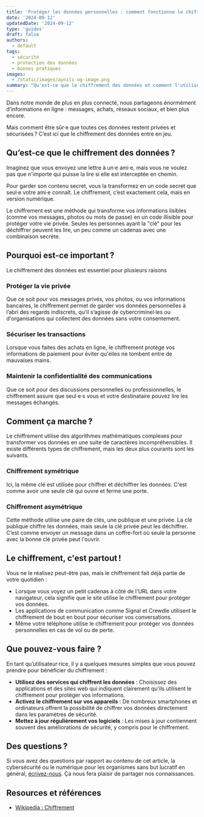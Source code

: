 ```yaml
---
title: 'Protéger les données personnelles : comment fonctionne le chiffrement ?'
date: '2024-09-12'
updatedDate: '2024-09-12'
type: 'guides'
draft: false
authors:
  - default
tags:
  - sécurité
  - protection des données
  - bonnes pratiques
images:
  - /static/images/aynils-og-image.png
summary: "Qu'est-ce que le chiffrement des données et comment l'utiliser ?"
---
```


Dans notre monde de plus en plus connecté, nous partageons énormément d’informations en ligne : messages, achats, réseaux sociaux, et bien plus encore.

Mais comment être sûr·e que toutes ces données restent privées et sécurisées ? C’est ici que le chiffrement des données entre en jeu.

## <TOCInline toc={props.toc} toHeading={3} asDisclosure={true} />

## Qu’est-ce que le chiffrement des données ?

Imaginez que vous envoyez une lettre à un·e ami·e, mais vous ne voulez pas que n'importe qui puisse la lire si elle est interceptée en chemin.

Pour garder son contenu secret, vous la transformez en un code secret que seul·e votre ami·e connaît. Le chiffrement, c’est exactement cela, mais en version numérique.

Le chiffrement est une méthode qui transforme vos informations lisibles (comme vos messages, photos ou mots de passe) en un code illisible pour protéger votre vie privée. Seules les personnes ayant la "clé" pour les déchiffrer peuvent les lire, un peu comme un cadenas avec une combinaison secrète.

## Pourquoi est-ce important ?

Le chiffrement des données est essentiel pour plusieurs raisons

### Protéger la vie privée

Que ce soit pour vos messages privés, vos photos, ou vos informations bancaires, le chiffrement permet de garder vos données personnelles à l’abri des regards indiscrets, qu’il s’agisse de cybercriminel·les ou d'organisations qui collectent des données sans votre consentement.

### Sécuriser les transactions

Lorsque vous faites des achats en ligne, le chiffrement protège vos informations de paiement pour éviter qu'elles ne tombent entre de mauvaises mains.

### Maintenir la confidentialité des communications

Que ce soit pour des discussions personnelles ou professionnelles, le chiffrement assure que seul·e·s vous et votre destinataire pouvez lire les messages échangés.

## Comment ça marche ?

Le chiffrement utilise des algorithmes mathématiques complexes pour transformer vos données en une suite de caractères incompréhensibles. Il existe différents types de chiffrement, mais les deux plus courants sont les suivants.

### Chiffrement symétrique

Ici, la même clé est utilisée pour chiffrer et déchiffrer les données. C'est comme avoir une seule clé qui ouvre et ferme une porte.

### Chiffrement asymétrique

Cette méthode utilise une paire de clés, une publique et une privée. La clé publique chiffre les données, mais seule la clé privée peut les déchiffrer. C’est comme envoyer un message dans un coffre-fort où seule la personne avec la bonne clé privée peut l'ouvrir.

## Le chiffrement, c'est partout !

Vous ne le réalisez peut-être pas, mais le chiffrement fait déjà partie de votre quotidien :

- Lorsque vous voyez un petit cadenas à côté de l'URL dans votre navigateur, cela signifie que le site utilise le chiffrement pour protéger vos données.
- Les applications de communication comme Signal et Crewdle utilisent le chiffrement de bout en bout pour sécuriser vos conversations.
- Même votre téléphone utilise le chiffrement pour protéger vos données personnelles en cas de vol ou de perte.

## Que pouvez-vous faire ?

En tant qu’utilisateur·rice, il y a quelques mesures simples que vous pouvez prendre pour bénéficier du chiffrement :

- **Utilisez des services qui chiffrent les données** : Choisissez des applications et des sites web qui indiquent clairement qu'ils utilisent le chiffrement pour protéger vos informations.
- **Activez le chiffrement sur vos appareils** : De nombreux smartphones et ordinateurs offrent la possibilité de chiffrer vos données directement dans les paramètres de sécurité.
- **Mettez à jour régulièrement vos logiciels** : Les mises à jour contiennent souvent des améliorations de sécurité, y compris pour le chiffrement.

## Des questions ?

Si vous avez des questions par rapport au contenu de cet article, la cybersécurité ou le numérique pour les organismes sans but lucratif en général, [écrivez-nous](https://aynils.ca/fr/contact/). Ça nous fera plaisir de partager nos connaissances.

## Resources et références

- [Wikipedia : Chiffrement](https://fr.wikipedia.org/wiki/Chiffrement)
